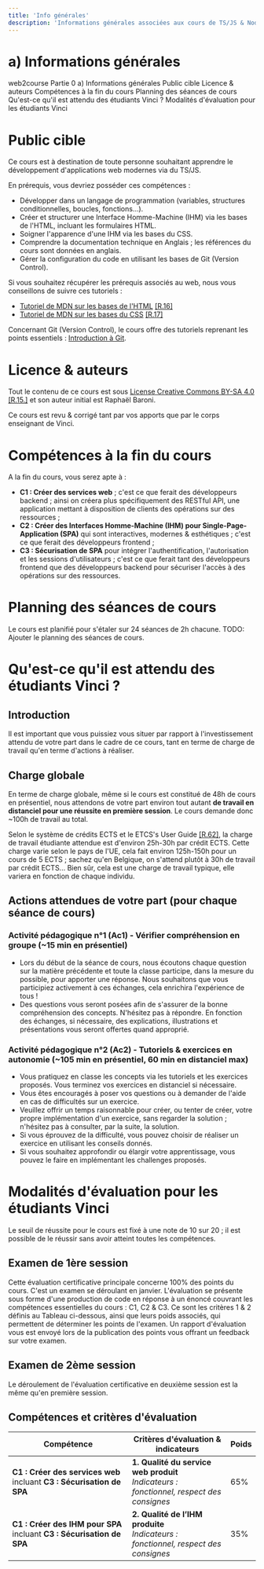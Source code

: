 ```yaml
---
title: 'Info générales'
description: 'Informations générales associées aux cours de TS/JS & Node.js'
---
```


# a) Informations générales

<InternalPageMenu>
  <PathViewer>
    <PathViewerItem to="/"> web2course </PathViewerItem>
    <PathViewerItem to="/part0"> Partie 0 </PathViewerItem>
    <PathViewerItem selected> a) Informations générales </PathViewerItem>
  </PathViewer>
  <InternalPageMenuItem> Public cible </InternalPageMenuItem>
  <InternalPageMenuItem> Licence & auteurs </InternalPageMenuItem>
  <InternalPageMenuItem> Compétences à la fin du cours </InternalPageMenuItem>
  <InternalPageMenuItem> Planning des séances de cours </InternalPageMenuItem>
  <InternalPageMenuItem> Qu'est-ce qu'il est attendu des étudiants Vinci ? </InternalPageMenuItem>
  <InternalPageMenuItem> Modalités d'évaluation pour les étudiants Vinci </InternalPageMenuItem>
</InternalPageMenu>




<br />

# <InternalPageTitle> Public cible </InternalPageTitle>

Ce cours est à destination de toute personne souhaitant apprendre le développement d'applications web modernes via du TS/JS.

En prérequis, vous devriez posséder ces compétences :

- Développer dans un langage de programmation (variables, structures conditionnelles, boucles, fonctions…).
- Créer et structurer une Interface Homme-Machine (IHM) via les bases de l'HTML, incluant les formulaires HTML.
- Soigner l'apparence d'une IHM via les bases du CSS.
- Comprendre la documentation technique en Anglais ; les références du cours sont données en anglais.
- Gérer la configuration du code en utilisant les bases de Git (Version Control).

Si vous souhaitez récupérer les prérequis associés au web, nous vous conseillons de suivre
ces tutoriels :

- [Tutoriel de MDN sur les bases de l'HTML](https://developer.mozilla.org/en-US/docs/Learn/Getting_started_with_the_web/HTML_basics) [[R.16]](/references/#r16)
- [Tutoriel de MDN sur les bases du CSS](https://developer.mozilla.org/en-US/docs/Learn/Getting_started_with_the_web/CSS_basics) [[R.17]](/references/#r17)

Concernant Git (Version Control), le cours offre des tutoriels reprenant les points essentiels : [Introduction à Git](/part0/git).

# <InternalPageTitle> Licence & auteurs </InternalPageTitle>

Tout le contenu de ce cours est sous [License Creative Commons BY-SA 4.0](https://creativecommons.org/licenses/by-sa/4.0/deed.fr)
[[R.15.]](/references/#r15) et son auteur initial est Raphaël Baroni.

Ce cours est revu & corrigé tant par vos apports que par le corps enseignant de Vinci.

# <InternalPageTitle> Compétences à la fin du cours </InternalPageTitle>

A la fin du cours, vous serez apte à :

- **C1 : Créer des services web** ; c'est ce que ferait des développeurs backend ; ainsi on créera plus spécifiquement des RESTful API, une application mettant à disposition de clients des opérations sur des ressources ;
- **C2 : Créer des Interfaces Homme-Machine (IHM) pour Single-Page-Application (SPA)** qui sont interactives, modernes & esthétiques ; c'est ce que ferait des développeurs frontend ;
- **C3 : Sécurisation de SPA** pour intégrer l'authentification, l'autorisation et les sessions d'utilisateurs ; c'est ce que ferait tant des développeurs frontend que des développeurs backend pour sécuriser l'accès à des opérations sur des ressources.

# <InternalPageTitle> Planning des séances de cours </InternalPageTitle>

Le cours est planifié pour s'étaler sur 24 séances de 2h chacune.
TODO: Ajouter le planning des séances de cours.



# <InternalPageTitle> Qu'est-ce qu'il est attendu des étudiants Vinci ? </InternalPageTitle>

## Introduction

Il est important que vous puissiez vous situer par rapport à l'investissement attendu de votre part dans le cadre de ce cours, tant en terme de charge de travail qu'en terme d'actions à réaliser.

## Charge globale

En terme de charge globale, même si le cours est constitué de 48h de cours en présentiel, nous attendons de votre part environ tout autant **de travail en distanciel pour une réussite en première session**. Le cours demande donc ~100h de travail au total.

Selon le système de crédits ECTS et le ETCS's User Guide [[R.62]](/references/#r62), la charge de travail étudiante attendue est d'environ 25h-30h par crédit ECTS. Cette charge varie selon le pays de l'UE, cela fait environ 125h-150h pour un cours de 5 ECTS ; sachez qu'en Belgique, on s'attend plutôt à 30h de travail par crédit ECTS... Bien sûr, cela est une charge de travail typique, elle variera en fonction de chaque individu.

## Actions attendues de votre part (pour chaque séance de cours)

### Activité pédagogique n°1 (Ac1) - Vérifier compréhension en groupe (~15 min en présentiel)

- Lors du début de la séance de cours, nous écoutons chaque question sur la matière précédente et toute la classe participe, dans la mesure du possible, pour apporter une réponse. Nous souhaitons que vous participiez activement à ces échanges, cela enrichira l'expérience de tous !
- Des questions vous seront posées afin de s'assurer de la bonne compréhension des concepts. N'hésitez pas à répondre. En fonction des échanges, si nécessaire, des explications, illustrations et présentations vous seront offertes quand approprié.

### Activité pédagogique n°2 (Ac2) - Tutoriels & exercices en autonomie (~105 min en présentiel, 60 min en distanciel max)

- Vous pratiquez en classe les concepts via les tutoriels et les exercices proposés. Vous terminez vos exercices en distanciel si nécessaire.
- Vous êtes encouragés à poser vos questions ou à demander de l'aide en cas de difficultés sur un exercice.
- Veuillez offrir un temps raisonnable pour créer, ou tenter de créer, votre propre implémentation d'un exercice, sans regarder la solution ; n'hésitez pas à consulter, par la suite, la solution.
- Si vous éprouvez de la difficulté, vous pouvez choisir de réaliser un exercice en utilisant les conseils donnés.
- Si vous souhaitez approfondir ou élargir votre apprentissage, vous pouvez le faire en implémentant les challenges proposés.

# <InternalPageTitle> Modalités d'évaluation pour les étudiants Vinci </InternalPageTitle>

Le seuil de réussite pour le cours est fixé à une note de 10 sur 20 ; il est possible de le réussir sans avoir atteint toutes les compétences.

## Examen de 1ère session

Cette évaluation certificative principale concerne 100% des points du cours. C'est un examen se déroulant en janvier. L'évaluation se présente sous forme d'une production de code en réponse à un énoncé couvrant les compétences essentielles du cours : C1, C2 & C3. Ce sont les critères 1 & 2 définis au Tableau ci-dessous, ainsi que leurs poids associés, qui permettent de déterminer les points de l'examen. Un rapport d'évaluation vous est envoyé lors de la publication des points vous offrant un feedback sur votre examen.

## Examen de 2ème session

Le déroulement de l'évaluation certificative en deuxième session est la même qu'en première session.

## Compétences et critères d'évaluation

|Compétence|Critères d'évaluation & indicateurs|Poids|
|---|---|---|
| **C1 : Créer des services web** incluant **C3 : Sécurisation de SPA**| **1. Qualité du service web produit** <br/><i>Indicateurs : fonctionnel, respect des consignes</i>|65%|
| **C1 : Créer des IHM pour SPA** incluant **C3 : Sécurisation de SPA**| **2. Qualité de l’IHM produite** <br/><i>Indicateurs : fonctionnel, respect des consignes</i>|35%|
